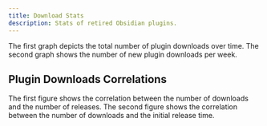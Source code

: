 ---
title: Download Stats
description: Stats of retired Obsidian plugins.
---


The first graph depicts the total number of plugin downloads over time. The second graph shows the number of new plugin downloads per week.

<PluginsDownloadStats />

## Plugin Downloads Correlations

The first figure shows the correlation between the number of downloads and the number of releases. The second figure shows the correlation between the number
of downloads and the initial release time.

<PluginsDownloadCorrelations />